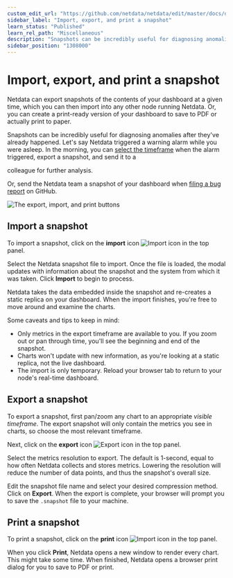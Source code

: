 ```yaml
---
custom_edit_url: "https://github.com/netdata/netdata/edit/master/docs/dashboard/import-export-print-snapshot.md"
sidebar_label: "Import, export, and print a snapshot"
learn_status: "Published"
learn_rel_path: "Miscellaneous"
description: "Snapshots can be incredibly useful for diagnosing anomalies after they've already happened, and are interoperable with any other node running Netdata."
sidebar_position: "1308000"
---
```



# Import, export, and print a snapshot

Netdata can export snapshots of the contents of your dashboard at a given time, which you can then import into any other
node running Netdata. Or, you can create a print-ready version of your dashboard to save to PDF or actually print to
paper.

Snapshots can be incredibly useful for diagnosing anomalies after they've already happened. Let's say Netdata triggered a warning alarm while you were asleep. In the morning, you can [select the
timeframe](/docs/monitor-your-infrastructure/visualization-date-and-time-controls) when the alarm triggered, export a snapshot, and send it to a

colleague for further analysis.

Or, send the Netdata team a snapshot of your dashboard when [filing a bug
report](https://github.com/netdata/netdata/issues/new?assignees=&labels=bug%2Cneeds+triage&template=BUG_REPORT.yml) on
GitHub.

![The export, import, and print
buttons](https://user-images.githubusercontent.com/1153921/114218399-360fb600-991e-11eb-8dea-fabd2bffc5b3.gif)

## Import a snapshot

To import a snapshot, click on the **import** icon ![Import
icon](https://raw.githubusercontent.com/netdata/netdata-ui/98e31799c1ec0983f433537ff16d2ac2b0d994aa/src/components/icon/assets/upload.svg)
in the top panel.

Select the Netdata snapshot file to import. Once the file is loaded, the modal updates with information about the
snapshot and the system from which it was taken. Click **Import** to begin to process.

Netdata takes the data embedded inside the snapshot and re-creates a static replica on your dashboard. When the import
finishes, you're free to move around and examine the charts. 

Some caveats and tips to keep in mind:

- Only metrics in the export timeframe are available to you. If you zoom out or pan through time, you'll see the
  beginning and end of the snapshot.
- Charts won't update with new information, as you're looking at a static replica, not the live dashboard.
- The import is only temporary. Reload your browser tab to return to your node's real-time dashboard.

## Export a snapshot

To export a snapshot, first pan/zoom any chart to an appropriate _visible timeframe_. The export snapshot will only
contain the metrics you see in charts, so choose the most relevant timeframe.

Next, click on the **export** icon ![Export
icon](https://raw.githubusercontent.com/netdata/netdata-ui/98e31799c1ec0983f433537ff16d2ac2b0d994aa/src/components/icon/assets/download.svg)
in the top panel.

Select the metrics resolution to export. The default is 1-second, equal to how often Netdata collects and stores
metrics. Lowering the resolution will reduce the number of data points, and thus the snapshot's overall size.

Edit the snapshot file name and select your desired compression method. Click on **Export**. When the export is
complete, your browser will prompt you to save the `.snapshot` file to your machine.

## Print a snapshot

To print a snapshot, click on the **print** icon ![Import
icon](https://raw.githubusercontent.com/netdata/netdata-ui/98e31799c1ec0983f433537ff16d2ac2b0d994aa/src/components/icon/assets/print.svg)
in the top panel.

When you click **Print**, Netdata opens a new window to render every chart. This might take some time. When finished,
Netdata opens a browser print dialog for you to save to PDF or print.
